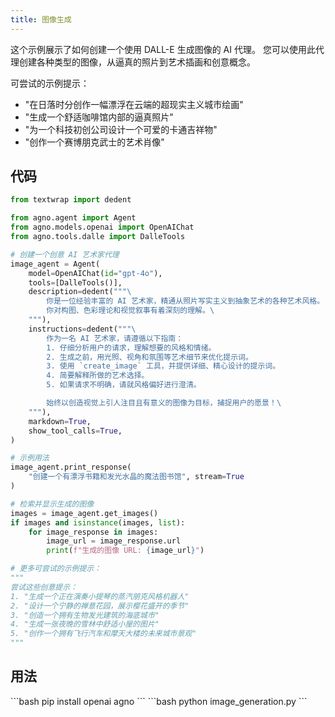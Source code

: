 ```yaml
---
title: 图像生成
---
```


这个示例展示了如何创建一个使用 DALL-E 生成图像的 AI 代理。
您可以使用此代理创建各种类型的图像，从逼真的照片到艺术插画和创意概念。

可尝试的示例提示：
- "在日落时分创作一幅漂浮在云端的超现实主义城市绘画"
- "生成一个舒适咖啡馆内部的逼真照片"
- "为一个科技初创公司设计一个可爱的卡通吉祥物"
- "创作一个赛博朋克武士的艺术肖像"

## 代码

```python image_generation.py
from textwrap import dedent

from agno.agent import Agent
from agno.models.openai import OpenAIChat
from agno.tools.dalle import DalleTools

# 创建一个创意 AI 艺术家代理
image_agent = Agent(
    model=OpenAIChat(id="gpt-4o"),
    tools=[DalleTools()],
    description=dedent("""\
        你是一位经验丰富的 AI 艺术家，精通从照片写实主义到抽象艺术的各种艺术风格。
        你对构图、色彩理论和视觉叙事有着深刻的理解。\
    """),
    instructions=dedent("""\
        作为一名 AI 艺术家，请遵循以下指南：
        1. 仔细分析用户的请求，理解想要的风格和情绪。
        2. 生成之前，用光照、视角和氛围等艺术细节来优化提示词。
        3. 使用 `create_image` 工具，并提供详细、精心设计的提示词。
        4. 简要解释所做的艺术选择。
        5. 如果请求不明确，请就风格偏好进行澄清。

        始终以创造视觉上引人注目且有意义的图像为目标，捕捉用户的愿景！\
    """),
    markdown=True,
    show_tool_calls=True,
)

# 示例用法
image_agent.print_response(
    "创建一个有漂浮书籍和发光水晶的魔法图书馆", stream=True
)

# 检索并显示生成的图像
images = image_agent.get_images()
if images and isinstance(images, list):
    for image_response in images:
        image_url = image_response.url
        print(f"生成的图像 URL: {image_url}")

# 更多可尝试的示例提示：
"""
尝试这些创意提示：
1. "生成一个正在演奏小提琴的蒸汽朋克风格机器人"
2. "设计一个宁静的禅意花园，展示樱花盛开的季节"
3. "创造一个拥有生物发光建筑的海底城市"
4. "生成一张夜晚的雪林中舒适小屋的图片"
5. "创作一个拥有飞行汽车和摩天大楼的未来城市景观"
"""
```

## 用法

<Steps>
  <Snippet file="create-venv-step.mdx" />

  <Step title="安装库">
    ```bash
    pip install openai agno
    ```
  </Step>

  <Step title="运行代理">
    ```bash
    python image_generation.py
    ```
  </Step>

</Steps>